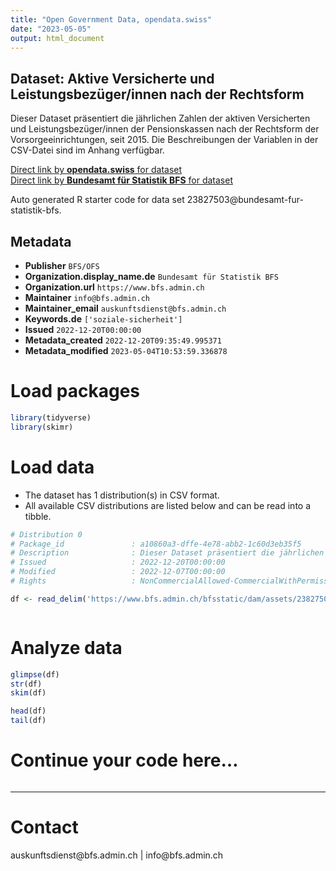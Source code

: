 ```yaml
---
title: "Open Government Data, opendata.swiss"
date: "2023-05-05"
output: html_document
---
```


## Dataset: Aktive Versicherte und Leistungsbezüger/innen nach der Rechtsform

Dieser Dataset präsentiert die jährlichen Zahlen der aktiven Versicherten und Leistungsbezüger/innen der Pensionskassen nach der Rechtsform der Vorsorgeeinrichtungen, seit 2015. Die Beschreibungen der Variablen in der CSV-Datei sind im Anhang verfügbar.

[Direct link by **opendata.swiss** for dataset](https://opendata.swiss/de/dataset/aktive-versicherte-und-leistungsbezuger-innen-nach-der-rechtsform)<br>
[Direct link by **Bundesamt für Statistik BFS** for dataset](https://www.bfs.admin.ch/asset/de/ts-x-13.03.03-PK-A.01.4.Z-d)

Auto generated R starter code for data set 23827503@bundesamt-fur-statistik-bfs.

## Metadata

- **Publisher** `BFS/OFS`
- **Organization.display_name.de** `Bundesamt für Statistik BFS`
- **Organization.url** `https://www.bfs.admin.ch`
- **Maintainer** `info@bfs.admin.ch`
- **Maintainer_email** `auskunftsdienst@bfs.admin.ch`
- **Keywords.de** `['soziale-sicherheit']`
- **Issued** `2022-12-20T00:00:00`
- **Metadata_created** `2022-12-20T09:35:49.995371`
- **Metadata_modified** `2023-05-04T10:53:59.336878`


# Load packages

```r

library(tidyverse)
library(skimr)

```

# Load data

-   The dataset has 1 distribution(s) in CSV format.
-   All available CSV distributions are listed below and can be read into a tibble.

```r

# Distribution 0
# Package_id               : a10860a3-dffe-4e78-abb2-1c60d3eb35f5
# Description              : Dieser Dataset präsentiert die jährlichen Zahlen der aktiven Versicherten und Leistungsbezüger/innen der Pensionskassen nach der Rechtsform der Vorsorgeeinrichtungen, seit 2015. Die Beschreibungen der Variablen in der CSV-Datei sind im Anhang verfügbar.
# Issued                   : 2022-12-20T00:00:00
# Modified                 : 2022-12-07T00:00:00
# Rights                   : NonCommercialAllowed-CommercialWithPermission-ReferenceRequired

df <- read_delim('https://www.bfs.admin.ch/bfsstatic/dam/assets/23827506/master')



```

# Analyze data

```r

glimpse(df)
str(df)
skim(df)

head(df)
tail(df)

```

# Continue your code here...

```r

```

------------------------------------------------------------------------

# Contact

auskunftsdienst@bfs.admin.ch | info@bfs.admin.ch

